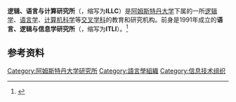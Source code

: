 '''逻辑、语言与计算研究所'''（{{lang-en|Institute for Logic, Language and Computation}}，缩写为'''ILLC'''）是[[阿姆斯特丹大学|阿姆斯特丹大学]]下属的一所[[逻辑学|逻辑学]]、[[语言学|语言学]]、[[计算机科学|计算机科学]]等[[交叉学科|交叉学科]]的教育和研究机构。前身是1991年成立的'''语言、逻辑与信息学研究所'''（{{lang-nl|Instituut voor Taal Logica en Informatie}}，缩写为'''ITLI'''）。<ref>{{Cite web|title=About the ILLC|url=https://www.illc.uva.nl/AbouttheILLC/About/About-the-ILLC/|accessdate=2021-04-11|work=Institute for Logic, Language and Computation}}</ref>

== 参考资料 ==
{{reflist}}

{{阿姆斯特丹大学}}

[[Category:阿姆斯特丹大学研究所|Category:阿姆斯特丹大学研究所]]
[[Category:語言學組織|Category:語言學組織]]
[[Category:信息技术组织|Category:信息技术组织]]
{{stub}}